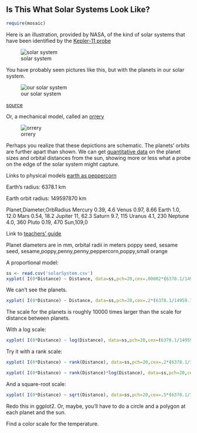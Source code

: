 ## Is This What Solar Systems Look Like?

```r
require(mosaic)
```

Here is an illustration, provided by NASA, of the kind of solar systems that have been identified by the [Kepler-11 probe](http://kepler.nasa.gov/Mission/discoveries/)

![solar system](kepler-11-82601acf8c7173525c8f6c4139fe46a0f51a5f7d-s4-c85.jpg)

You have probably seen pictures like this, but with the planets in our solar system.

![our solar system](NASA-Diagram.jpg)

[source](http://solarsystem.nasa.gov/multimedia/gallery/SSE_Grid.jpg)

Or, a mechanical model, called an [orrery](http://en.wikipedia.org/wiki/Orrery)

![orrery](http://upload.wikimedia.org/wikipedia/commons/thumb/b/bf/Planetarium_in_Putnam_Gallery_2%2C_2009-11-24.jpg/320px-Planetarium_in_Putnam_Gallery_2%2C_2009-11-24.jpg)

Perhaps you realize that these depictions are schematic.   The planets' orbits are further apart than shown.  We can get [quantitative data](http://btc.montana.edu/ceres/html/Weight/weightsolardata.htm) on the planet sizes and orbital distances from the sun, showing more or less what a probe on the edge of the solar system might capture.

Links to physical models [earth as peppercorn](http://www.noao.edu/education/peppercorn/pcmain.html)
     
Earth's radius: 6378.1 km

Earth orbit radius: 149597870 km

Planet,Diameter,OrbRadius 
Mercury 0.39, 4.6
Venus 0.97, 8.66
Earth 1.0, 12.0
Mars 0.54, 18.2
Jupiter 11, 62.3
Saturn 9.7, 115
Uranus 4.1, 230
Neptune 4.0, 360
Pluto 0.19, 470
Sun,109,0

Link to [teachers' guide](http://solarsystem.nasa.gov/docs/voyagescalemodelss.pdf)

Planet diameters are in mm, orbital radii in meters
poppy seed, sesame seed, sesame,poppy,penny,penny,peppercorn,poppy,small orange

A proportional model:
```r
ss <- read.csv('solarSystem.csv')
xyplot( I(0*Distance) ~ Distance, data=ss,pch=20,cex=.00002*(6378.1/14959.7870)*ss$Radius,col=rgb(.4,.4,0,.2))
```
We can't see the planets.

```r
xyplot( I(0*Distance) ~ Distance, data=ss,pch=20,cex=.2*(6378.1/14959.7870)*ss$Radius,col=rgb(.4,.4,0,.2))
```
The scale for the planets is roughly 10000 times larger than the scale for distance between planets.  

With a log scale:
```r
xyplot( I(0*Distance) ~ log(Distance), data=ss,pch=20,cex=(6378.1/14959.7870)*ss$Radius)
```

Try it with a rank scale:
```r
xyplot( I(0*Distance) ~ rank(Distance), data=ss,pch=20,cex=.2*(6378.1/14959.7870)*ss$Radius)
```

```r
xyplot( I(0*Distance) ~ rank(Distance)*log(Distance), data=ss,pch=20,cex=(6378.1/14959.7870)*ss$Radius)
```



And a square-root scale:

```r
xyplot( I(0*Distance) ~ sqrt(Distance), data=ss,pch=20,cex=.5*(6378.1/14959.7870)*ss$Radius)
```

Redo this in ggplot2.  Or, maybe, you'll have to do a circle and a polygon at each planet and the sun.


Find a color scale for the temperature.